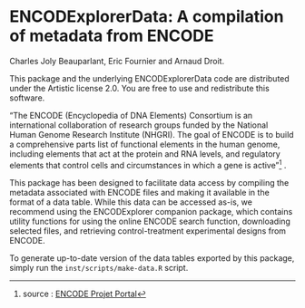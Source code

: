 <!--
%\VignetteEngine{knitr::knitr}
%\VignetteIndexEntry{Data update}
-->

ENCODExplorerData: A compilation of metadata from ENCODE
====================================================================
Charles Joly Beauparlant, Eric Fournier and Arnaud Droit.

This package and the underlying ENCODExplorerData code are distributed under 
the Artistic license 2.0. You are free to use and redistribute this software. 

"The ENCODE (Encyclopedia of DNA Elements) Consortium is an international 
collaboration of research groups funded by the National Human Genome Research 
Institute (NHGRI). The goal of ENCODE is to build a comprehensive parts list of 
functional elements in the human genome, including elements that act at the 
protein and RNA levels, and regulatory elements that control cells and 
circumstances in which a gene is active"^[source : [ENCODE Projet Portal ](https://www.encodeproject.org/)] .

This package has been designed to facilitate data access by compiling the 
metadata associated with ENCODE files and making it available in the format
of a data table. While this data can be accessed as-is, we recommend using
the ENCODExplorer companion package, which contains utility functions
for using the online ENCODE search function, downloading selected files,
and retrieving control-treatment experimental designs from ENCODE.

To generate up-to-date version of the data tables exported by this package,
simply run the `inst/scripts/make-data.R` script.
